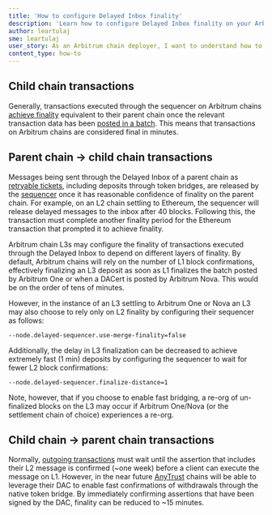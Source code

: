```yaml
---
title: 'How to configure Delayed Inbox finality'
description: 'Learn how to configure Delayed Inbox finality on your Arbitrum chain.'
author: leartulaj
sme: leartulaj
user_story: As an Arbitrum chain deployer, I want to understand how to fine-tune parameters associated with Delayed Inbox finality on my Arbitrum chain.
content_type: how-to
---
```


## Child chain transactions

Generally, transactions executed through the sequencer on Arbitrum chains [achieve finality](/how-arbitrum-works/02-transaction-lifecycle.mdx) equivalent to their parent chain once the relevant transaction data has been [posted in a batch](/how-arbitrum-works/05-validation-and-proving/02-rollup-protocol.mdx). This means that transactions on Arbitrum chains are considered final in minutes.

## Parent chain → child chain transactions

Messages being sent through the Delayed Inbox of a parent chain as [retryable tickets](/how-arbitrum-works/10-l1-to-l2-messaging.mdx#retryable-tickets), including deposits through token bridges, are released by the [sequencer](/how-arbitrum-works/03-sequencer.mdx) once it has reasonable confidence of finality on the parent chain. For example, on an L2 chain settling to Ethereum, the sequencer will release delayed messages to the inbox after 40 blocks. Following this, the transaction must complete another finality period for the Ethereum transaction that prompted it to achieve finality.

Arbitrum chain L3s may configure the finality of transactions executed through the Delayed Inbox to depend on different layers of finality. By default, Arbitrum chains will rely on the number of L1 block confirmations, effectively finalizing an L3 deposit as soon as L1 finalizes the batch posted by <a data-quicklook-from="arbitrum-one">Arbitrum One</a> or when a <a data-quicklook-from="data-availability-certificate">DACert</a> is posted by <a data-quicklook-from="arbitrum-nova">Arbitrum Nova</a>. This would be on the order of tens of minutes.

However, in the instance of an L3 settling to Arbitrum One or Nova an L3 may also choose to rely only on L2 finality by configuring their sequencer as follows:

```
--node.delayed-sequencer.use-merge-finality=false
```

Additionally, the delay in L3 finalization can be decreased to achieve extremely fast (1 min) deposits by configuring the sequencer to wait for fewer L2 block confirmations:

```
--node.delayed-sequencer.finalize-distance=1
```

Note, however, that if you choose to enable fast bridging, a re-org of un-finalized blocks on the L3 may occur if Arbitrum One/Nova (or the settlement chain of choice) experiences a re-org.

## Child chain → parent chain transactions

Normally, [outgoing transactions](/how-arbitrum-works/11-l2-to-l1-messaging.mdx) must wait until the assertion that includes their L2 message is confirmed (~one week) before a client can execute the message on L1. However, in the near future [AnyTrust](/how-arbitrum-works/08-anytrust-protocol.mdx) chains will be able to leverage their DAC to enable fast confirmations of withdrawals through the native token bridge. By immediately confirming assertions that have been signed by the DAC, finality can be reduced to ~15 minutes.
